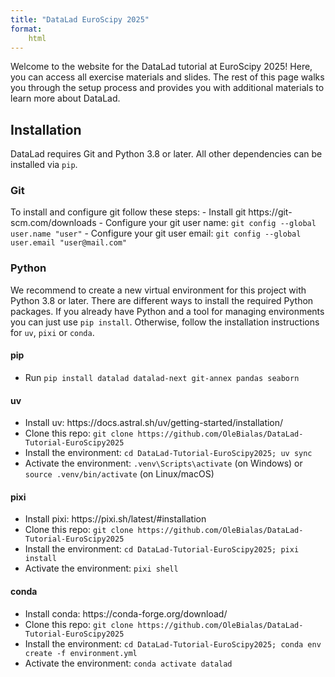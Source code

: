 ```yaml
---
title: "DataLad EuroScipy 2025"
format:
    html
---
```


Welcome to the website for the DataLad tutorial at EuroScipy 2025!
Here, you can access all exercise materials and slides.
The rest of this page walks you through the setup process and provides you with additional materials to learn more about DataLad.


## Installation

DataLad requires Git and Python 3.8 or later.
All other dependencies can be installed via `pip`.

### Git
To install and configure git follow these steps:
- Install git https://git-scm.com/downloads
- Configure your git user name: `git config --global user.name "user"`
- Configure your git user email: `git config --global user.email "user@mail.com"`

### Python

We recommend to create a new virtual environment for this project with Python 3.8 or later.
There are different ways to install the required Python packages.
If you already have Python and a tool for managing environments you can just use `pip install`.
Otherwise, follow the installation instructions for `uv`, `pixi` or `conda`.

#### pip
- Run `pip install datalad datalad-next git-annex pandas seaborn`

#### uv
- Install uv: https://docs.astral.sh/uv/getting-started/installation/
- Clone this repo: `git clone https://github.com/OleBialas/DataLad-Tutorial-EuroScipy2025`
- Install the environment: `cd DataLad-Tutorial-EuroScipy2025; uv sync`
- Activate the environment: `.venv\Scripts\activate` (on Windows) or `source .venv/bin/activate` (on Linux/macOS)

#### pixi
- Install pixi: https://pixi.sh/latest/#installation
- Clone this repo: `git clone https://github.com/OleBialas/DataLad-Tutorial-EuroScipy2025`
- Install the environment: `cd DataLad-Tutorial-EuroScipy2025; pixi install`
- Activate the environment: `pixi shell`

#### conda
- Install conda: https://conda-forge.org/download/
- Clone this repo: `git clone https://github.com/OleBialas/DataLad-Tutorial-EuroScipy2025`
- Install the environment: `cd DataLad-Tutorial-EuroScipy2025; conda env create -f environment.yml`
- Activate the environment: `conda activate datalad`

